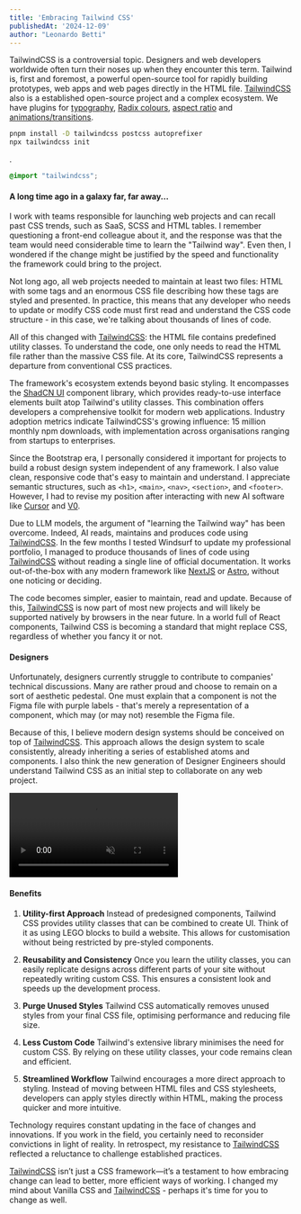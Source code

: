 ```yaml
---
title: 'Embracing Tailwind CSS'
publishedAt: '2024-12-09'
author: "Leonardo Betti"
---
```


TailwindCSS is a controversial topic. Designers and web developers worldwide often turn their noses up when they encounter this term. Tailwind is, first and foremost, a powerful open-source tool for rapidly building prototypes, web apps and web pages directly in the HTML file. [TailwindCSS](https://tailwindcss.com/) also is a established open-source project and a complex ecosystem. We have plugins for [typography](https://github.com/tailwindlabs/tailwindcss-typography), [Radix colours](https://www.npmjs.com/package/tailwindcss-radix), [aspect ratio](https://github.com/tailwindlabs/tailwindcss-aspect-ratio) and [animations/transitions](https://github.com/romboHQ/tailwindcss-motion).

```bash
pnpm install -D tailwindcss postcss autoprefixer
npx tailwindcss init
```

.

```css
@import "tailwindcss";
```

#### A long time ago in a galaxy far, far away...

I work with teams responsible for launching web projects and can recall past CSS trends, such as SaaS, SCSS and HTML tables. I remember questioning a front-end colleague about it, and the response was that the team would need considerable time to learn the "Tailwind way". Even then, I wondered if the change might be justified by the speed and functionality the framework could bring to the project.

Not long ago, all web projects needed to maintain at least two files: HTML with some tags and an enormous CSS file describing how these tags are styled and presented. In practice, this means that any developer who needs to update or modify CSS code must first read and understand the CSS code structure - in this case, we're talking about thousands of lines of code.

All of this changed with [TailwindCSS](https://tailwindcss.com/): the HTML file contains predefined utility classes. To understand the code, one only needs to read the HTML file rather than the massive CSS file. At its core, TailwindCSS represents a departure from conventional CSS practices.

The framework's ecosystem extends beyond basic styling. It encompasses the [ShadCN UI](https://ui.shadcn.com/) component library, which provides ready-to-use interface elements built atop Tailwind's utility classes. This combination offers developers a comprehensive toolkit for modern web applications. Industry adoption metrics indicate TailwindCSS's growing influence: 15 million monthly npm downloads, with implementation across organisations ranging from startups to enterprises.

Since the Bootstrap era, I personally considered it important for projects to build a robust design system independent of any framework. I also value clean, responsive code that's easy to maintain and understand. I appreciate semantic structures, such as ```<h1>```, ```<main>```, ```<nav>```, ```<section>```, and ```<footer>```. However, I had to revise my position after interacting with new AI software like [Cursor](https://www.cursor.com/) and [V0](https://v0.dev/).

Due to LLM models, the argument of "learning the Tailwind way" has been overcome. Indeed, AI reads, maintains and produces code using [TailwindCSS](https://tailwindcss.com/). In the few months I tested Windsurf to update my professional portfolio, I managed to produce thousands of lines of code using [TailwindCSS](https://tailwindcss.com/) without reading a single line of official documentation. It works out-of-the-box with any modern framework like [NextJS](https://tailwindcss.com/docs/guides/nextjs) or [Astro](https://tailwindcss.com/docs/guides/astro), without one noticing or deciding.

The code becomes simpler, easier to maintain, read and update. Because of this, [TailwindCSS](https://tailwindcss.com/) is now part of most new projects and will likely be supported natively by browsers in the near future. In a world full of React components, Tailwind CSS is becoming a standard that might replace CSS, regardless of whether you fancy it or not.

#### Designers
Unfortunately, designers currently struggle to contribute to companies' technical discussions. Many are rather proud and choose to remain on a sort of aesthetic pedestal. One must explain that a component is not the Figma file with purple labels - that's merely a representation of a component, which may (or may not) resemble the Figma file.

Because of this, I believe modern design systems should be conceived on top of [TailwindCSS](https://tailwindcss.com/). This approach allows the design system to scale consistently, already inheriting a series of established atoms and components. I also think the new generation of Designer Engineers should understand Tailwind CSS as an initial step to collaborate on any web project.


<video
  src="/tailwind_video.mp4"
  autoPlay
  muted
  loop
  playsInline
  className="w-full"
/>

#### Benefits
1. **Utility-first Approach**
   Instead of predesigned components, Tailwind CSS provides utility classes that can be combined to create UI. Think of it as using LEGO blocks to build a website. This allows for customisation without being restricted by pre-styled components.

2. **Reusability and Consistency**
   Once you learn the utility classes, you can easily replicate designs across different parts of your site without repeatedly writing custom CSS. This ensures a consistent look and speeds up the development process.

3. **Purge Unused Styles**
   Tailwind CSS automatically removes unused styles from your final CSS file, optimising performance and reducing file size.

4. **Less Custom Code**
   Tailwind's extensive library minimises the need for custom CSS. By relying on these utility classes, your code remains clean and efficient.

5. **Streamlined Workflow**
   Tailwind encourages a more direct approach to styling. Instead of moving between HTML files and CSS stylesheets, developers can apply styles directly within HTML, making the process quicker and more intuitive.

Technology requires constant updating in the face of changes and innovations. If you work in the field, you certainly need to reconsider convictions in light of reality. In retrospect, my resistance to [TailwindCSS](https://tailwindcss.com/) reflected a reluctance to challenge established practices. 

[TailwindCSS](https://tailwindcss.com/) isn’t just a CSS framework—it’s a testament to how embracing change can lead to better, more efficient ways of working. I changed my mind about Vanilla CSS and [TailwindCSS](https://tailwindcss.com/) - perhaps it's time for you to change as well.
